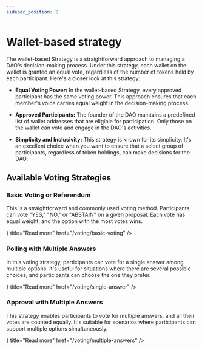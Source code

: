 ```yaml
---
sidebar_position: 2
---
```



# Wallet-based strategy

The wallet-based Strategy is a straightforward approach to managing a DAO's decision-making process. Under this strategy, each wallet on the wallet is granted an equal vote, regardless of the number of tokens held by each participant. Here's a closer look at this strategy:

* **Equal Voting Power:** In the wallet-based Strategy, every approved participant has the same voting power. This approach ensures that each member's voice carries equal weight in the decision-making process.

* **Approved Participants:** The founder of the DAO maintains a predefined list of wallet addresses that are eligible for participation. Only those on the wallet can vote and engage in the DAO's activities.

* **Simplicity and Inclusivity:** This strategy is known for its simplicity. It's an excellent choice when you want to ensure that a select group of participants, regardless of token holdings, can make decisions for the DAO.

## Available Voting Strategies

### Basic Voting or Referendum

This is a straightforward and commonly used voting method. Participants can vote "YES," "NO," or "ABSTAIN" on a given proposal. Each vote has equal weight, and the option with the most votes wins.

<Cards>
  <Card icon={<FaExternalLinkAlt />} title="Read more" href="/voting/basic-voting" />
</Cards>

### Polling with Multiple Answers

In this voting strategy, participants can vote for a single answer among multiple options. It's useful for situations where there are several possible choices, and participants can choose the one they prefer.

<Cards>
  <Card icon={<FaExternalLinkAlt />} title="Read more" href="/voting/single-answer" />
</Cards>

### Approval with Multiple Answers

This strategy enables participants to vote for multiple answers, and all their votes are counted equally. It's suitable for scenarios where participants can support multiple options simultaneously.

<Cards>
  <Card icon={<FaExternalLinkAlt />} title="Read more" href="/voting/multiple-answers" />
</Cards>
